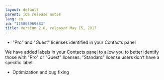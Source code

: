 ```yaml
---
layout: default
parent: iOS release notes
lang: en
id: "115003969383"
title: Version 2.6, released May 15, 2017
---
```

*   "Pro" and "Guest" licenses identified in your Contacts panel

We have added labels in your Contacts panel to allow you to better identify those with "Pro" or "Guest" licenses. "Standard" license users don’t have a specific label.

*   Optimization and bug fixing


